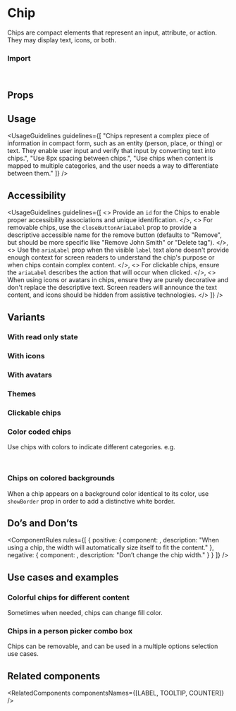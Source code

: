 
<Meta of={ChipsStories} />

# Chip

Chips are compact elements that represent an input, attribute, or action. They may display text, icons, or both.

<Canvas of={ChipsStories.Overview} />

### Import

```js
import { Chips } from "@vibe/core";
```

## Props

<PropsTable />

## Usage

<UsageGuidelines
  guidelines={[
    "Chips represent a complex piece of information in compact form, such as an entity (person, place, or thing) or text. They enable user input and verify that input by converting text into chips.",
    "Use 8px spacing between chips.",
    "Use chips when content is mapped to multiple categories, and the user needs a way to differentiate between them."
  ]}
/>

## Accessibility

<UsageGuidelines
  guidelines={[
    <>
      Provide an <code>id</code> for the Chips to enable proper accessibility associations and unique identification.
    </>,
    <>
      For removable chips, use the <code>closeButtonAriaLabel</code> prop to provide a descriptive accessible name for
      the remove button (defaults to "Remove", but should be more specific like "Remove John Smith" or "Delete tag").
    </>,
    <>
      Use the <code>ariaLabel</code> prop when the visible <code>label</code> text alone doesn't provide enough context
      for screen readers to understand the chip's purpose or when chips contain complex content.
    </>,
    <>
      For clickable chips, ensure the <code>ariaLabel</code> describes the action that will occur when clicked.
    </>,
    <>
      When using icons or avatars in chips, ensure they are purely decorative and don't replace the descriptive text.
      Screen readers will announce the text content, and icons should be hidden from assistive technologies.
    </>
  ]}
/>
<TipLabel />

## Variants

### With read only state

<Canvas of={ChipsStories.ChipsWithReadOnlyState} />

### With icons

<Canvas of={ChipsStories.ChipsWithIcons} />

### With avatars

<Canvas of={ChipsStories.ChipsWithAvatars} />

### Themes

<Canvas of={ChipsStories.Themes} />

### Clickable chips

<Canvas of={ChipsStories.Clickable} />

### Color coded chips

Use chips with colors to indicate different categories.
e.g.

```jsx
<Chips label="GRASS_GREEN" color="grass_green" />
```

<Canvas of={ChipsStories.ChipsPalette} />

### Chips on colored backgrounds

When a chip appears on a background color identical to its color, use `showBorder` prop in order to add a distinctive white border.

<Canvas of={ChipsStories.OnColor} />

## Do’s and Don’ts

<ComponentRules
  rules={[
    {
      positive: {
        component: <Chips label="Jason Tal" readOnly />,
        description: "When using a chip, the width will automatically size itself to fit the content."
      },
      negative: {
        component: <Chips label="This is a chip" className="monday-storybook-chips_chip-padding" readOnly />,
        description: "Don’t change the chip width."
      }
    }
  ]}
/>

## Use cases and examples

### Colorful chips for different content

Sometimes when needed, chips can change fill color.

<Canvas of={ChipsStories.ColorfulChipsForDifferentContent} />

### Chips in a person picker combo box

Chips can be removable, and can be used in a multiple options selection use cases.

<Canvas of={ChipsStories.ChipsInAPersonPickerComboBox} />

## Related components

<RelatedComponents componentsNames={[LABEL, TOOLTIP, COUNTER]} />
